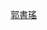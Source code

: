 {{Userbox
  |border-c = #000000
  |border-s = 1
  |id-c     = #FFFFFF
  |id-s     = 12
  |id-fc    = #000000
  |info-c   = #ff69b4
  |info-s   = 8
  |info-fc  = #FFFF
  |id       = [[File:Yao Yao Kuo at Taipei Game Show 20090214.jpg|50px]]
  |info     = 這位用戶是'''[[郭書瑤]]'''的歌迷。
}}
[[category:喜歡郭書瑤的維基人|{{PAGENAME}}]]
<noinclude>
[[Category:藝人用戶框模板|郭書瑤]]
</noinclude>